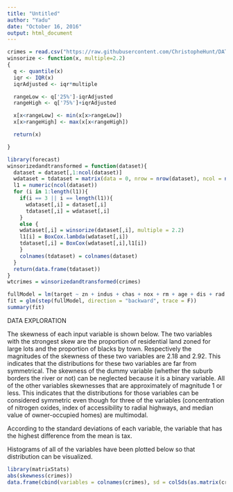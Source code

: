 ```yaml
---
title: "Untitled"
author: "Yadu"
date: "October 16, 2016"
output: html_document
---
```


```r
crimes = read.csv("https://raw.githubusercontent.com/ChristopheHunt/DATA-621-Group-1/master/Homework%203/crime-training-data.csv")
winsorize <- function(x, multiple=2.2)
{
  q <- quantile(x)
  iqr <- IQR(x)
  iqrAdjusted <- iqr*multiple

  rangeLow <- q['25%']-iqrAdjusted
  rangeHigh <- q['75%']+iqrAdjusted

  x[x<rangeLow] <- min(x[x>rangeLow])
  x[x>rangeHigh] <- max(x[x<rangeHigh])

  return(x)  

}
```

```r
library(forecast)
winsorizedandtransformed = function(dataset){
  dataset = dataset[,1:ncol(dataset)]
  wdataset = tdataset = matrix(data = 0, nrow = nrow(dataset), ncol = ncol(dataset))
  l1 = numeric(ncol(dataset))
  for (i in 1:length(l1)){
    if(i == 3 || i == length(l1)){
      wdataset[,i] = dataset[,i]
      tdataset[,i] = wdataset[,i]
    }
    else {
    wdataset[,i] = winsorize(dataset[,i], multiple = 2.2)
    l1[i] = BoxCox.lambda(wdataset[,i])
    tdataset[,i] = BoxCox(wdataset[,i],l1[i])
    }
    colnames(tdataset) = colnames(dataset)
  }
  return(data.frame(tdataset))
}
wtcrimes = winsorizedandtransformed(crimes)
```

```r
fullModel = lm(target ~ zn + indus + chas + nox + rm + age + dis + rad + tax + ptratio + black + lstat + medv, data = na.omit(wtcrimes))
fit = glm(step(fullModel, direction = "backward", trace = F))
summary(fit)
```

DATA EXPLORATION

The skewness of each input variable is shown below. The two variables with the strongest skew are the proportion of residential land zoned for large lots and the proportion of blacks by town. Respectively the magnitudes of the skewness of these two variables are 2.18 and 2.92. This indicates that the distributions for these two variables are far from symmetrical. The skewness of the dummy variable (whether the suburb borders the river or not) can be neglected because it is a binary variable. All of the other variables skewnesses that are approximately of magnitude 1 or less. This indicates that the distributions for those variables can be considered symmetric even though for three of the variables (concentration of nitrogen oxides, index of accessibility to radial highways, and median value of owner-occupied homes) are multimodal.

According to the standard deviations of each variable, the variable that has the highest difference from the mean is tax. 

Histograms of all of the variables have been plotted below so that distribution can be visualized. 

```r
library(matrixStats)
abs(skewness(crimes))
data.frame(cbind(variables = colnames(crimes), sd = colSds(as.matrix(crimes))))
```

